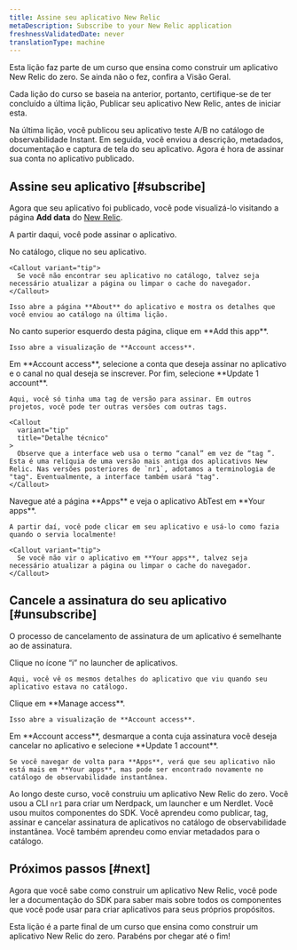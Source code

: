 ```yaml
---
title: Assine seu aplicativo New Relic
metaDescription: Subscribe to your New Relic application
freshnessValidatedDate: never
translationType: machine
---
```


<Callout variant="course">
  Esta lição faz parte de um curso que ensina como construir um aplicativo New Relic do zero. Se ainda não o fez, confira a Visão Geral.

  Cada lição do curso se baseia na anterior, portanto, certifique-se de ter concluído a última lição, Publicar seu aplicativo New Relic, antes de iniciar esta.
</Callout>

Na última lição, você publicou seu aplicativo teste A/B no catálogo de observabilidade Instant. Em seguida, você enviou a descrição, metadados, documentação e captura de tela do seu aplicativo. Agora é hora de assinar sua conta no aplicativo publicado.

## Assine seu aplicativo [#subscribe]

Agora que seu aplicativo foi publicado, você pode visualizá-lo visitando a página **Add data** do [New Relic](https://one.newrelic.com).

A partir daqui, você pode assinar o aplicativo.

<Steps>
  <Step>
    No catálogo, clique no seu aplicativo.

    <Callout variant="tip">
      Se você não encontrar seu aplicativo no catálogo, talvez seja necessário atualizar a página ou limpar o cache do navegador.
    </Callout>

    Isso abre a página **About** do aplicativo e mostra os detalhes que você enviou ao catálogo na última lição.
  </Step>

  <Step>
    No canto superior esquerdo desta página, clique em **Add this app**.

    Isso abre a visualização de **Account access**.
  </Step>

  <Step>
    Em **Account access**, selecione a conta que deseja assinar no aplicativo e o canal no qual deseja se inscrever. Por fim, selecione **Update 1 account**.

    Aqui, você só tinha uma tag de versão para assinar. Em outros projetos, você pode ter outras versões com outras tags.

    <Callout
      variant="tip"
      title="Detalhe técnico"
    >
      Observe que a interface web usa o termo “canal” em vez de “tag ”. Esta é uma relíquia de uma versão mais antiga dos aplicativos New Relic. Nas versões posteriores de `nr1`, adotamos a terminologia de "tag". Eventualmente, a interface também usará "tag".
    </Callout>
  </Step>

  <Step>
    Navegue até a página **Apps** e veja o aplicativo AbTest em **Your apps**.

    A partir daí, você pode clicar em seu aplicativo e usá-lo como fazia quando o servia localmente!

    <Callout variant="tip">
      Se você não vir o aplicativo em **Your apps**, talvez seja necessário atualizar a página ou limpar o cache do navegador.
    </Callout>
  </Step>
</Steps>

## Cancele a assinatura do seu aplicativo [#unsubscribe]

O processo de cancelamento de assinatura de um aplicativo é semelhante ao de assinatura.

<Steps>
  <Step>
    Clique no ícone “i” no launcher de aplicativos.

    Aqui, você vê os mesmos detalhes do aplicativo que viu quando seu aplicativo estava no catálogo.
  </Step>

  <Step>
    Clique em **Manage access**.

    Isso abre a visualização de **Account access**.
  </Step>

  <Step>
    Em **Account access**, desmarque a conta cuja assinatura você deseja cancelar no aplicativo e selecione **Update 1 account**.

    Se você navegar de volta para **Apps**, verá que seu aplicativo não está mais em **Your apps**, mas pode ser encontrado novamente no catálogo de observabilidade instantânea.
  </Step>
</Steps>

Ao longo deste curso, você construiu um aplicativo New Relic do zero. Você usou a CLI `nr1` para criar um Nerdpack, um launcher e um Nerdlet. Você usou muitos componentes do SDK. Você aprendeu como publicar, tag, assinar e cancelar assinatura de aplicativos no catálogo de observabilidade instantânea. Você também aprendeu como enviar metadados para o catálogo.

## Próximos passos [#next]

Agora que você sabe como construir um aplicativo New Relic, você pode ler a documentação do SDK para saber mais sobre todos os componentes que você pode usar para criar aplicativos para seus próprios propósitos.

<Callout variant="tip">
  Esta lição é a parte final de um curso que ensina como construir um aplicativo New Relic do zero. Parabéns por chegar até o fim!
</Callout>